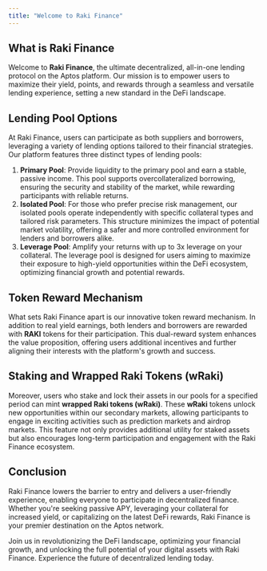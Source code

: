 ```yaml
---
title: "Welcome to Raki Finance"
---
```


## What is Raki Finance

Welcome to **Raki Finance**, the ultimate decentralized, all-in-one lending protocol on the Aptos platform. Our mission is to empower users to maximize their yield, points, and rewards through a seamless and versatile lending experience, setting a new standard in the DeFi landscape.

## Lending Pool Options

At Raki Finance, users can participate as both suppliers and borrowers, leveraging a variety of lending options tailored to their financial strategies. Our platform features three distinct types of lending pools:

1.  **Primary Pool**: Provide liquidity to the primary pool and earn a stable, passive income. This pool supports overcollateralized borrowing, ensuring the security and stability of the market, while rewarding participants with reliable returns.
2.  **Isolated Pool**: For those who prefer precise risk management, our isolated pools operate independently with specific collateral types and tailored risk parameters. This structure minimizes the impact of potential market volatility, offering a safer and more controlled environment for lenders and borrowers alike.
3.  **Leverage Pool**: Amplify your returns with up to 3x leverage on your collateral. The leverage pool is designed for users aiming to maximize their exposure to high-yield opportunities within the DeFi ecosystem, optimizing financial growth and potential rewards.

## Token Reward Mechanism
What sets Raki Finance apart is our innovative token reward mechanism. In addition to real yield earnings, both lenders and borrowers are rewarded with **RAKI** tokens for their participation. This dual-reward system enhances the value proposition, offering users additional incentives and further aligning their interests with the platform's growth and success.

## Staking and Wrapped Raki Tokens (wRaki)
Moreover, users who stake and lock their assets in our pools for a specified period can mint **wrapped Raki tokens (wRaki)**. These **wRaki** tokens unlock new opportunities within our secondary markets, allowing participants to engage in exciting activities such as prediction markets and airdrop markets. This feature not only provides additional utility for staked assets but also encourages long-term participation and engagement with the Raki Finance ecosystem.

## Conclusion
Raki Finance lowers the barrier to entry and delivers a user-friendly experience, enabling everyone to participate in decentralized finance. Whether you're seeking passive APY, leveraging your collateral for increased yield, or capitalizing on the latest DeFi rewards, Raki Finance is your premier destination on the Aptos network.

Join us in revolutionizing the DeFi landscape, optimizing your financial growth, and unlocking the full potential of your digital assets with Raki Finance. Experience the future of decentralized lending today.
